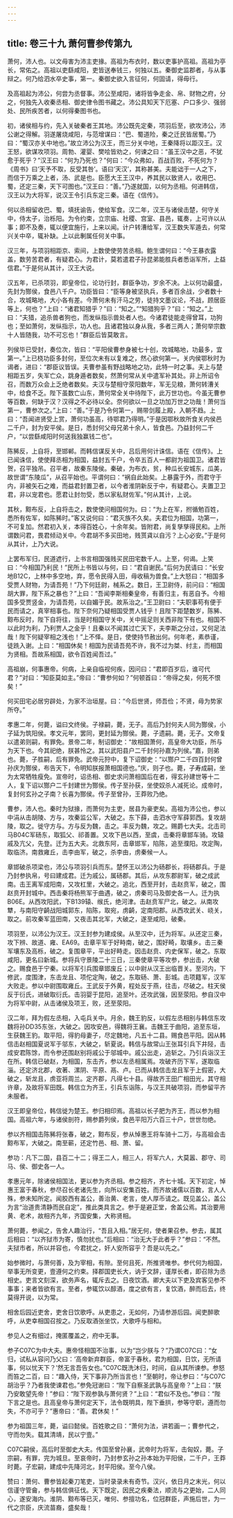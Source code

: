 ```yaml
---
---
---
```

title: 卷三十九 萧何曹参传第九
---

萧何，沛人也。以文毋害为沛主吏掾。高祖为布衣时，数以吏事护高祖。高祖为亭长，常佑之。高祖以吏繇咸阳，吏皆送奉钱三，何独以五。秦御史监郡者，与从事辩之。何乃给泗水卒史事，第一。秦御史欲入言征何，何固请，得毋行。 

及高祖起为沛公，何尝为丞督事。沛公至咸阳，诸将皆争走金、帛、财物之府，分之，何独先入收秦丞相、御史律令图书藏之。沛公具知天下厄塞、户口多少、强弱处、民所疾苦者，以何得秦图书也。 

初，诸侯相与约，先入关破秦者王其地。沛公既先定秦，项羽后至，欲攻沛公，沛公谢之得解。羽遂屠烧咸阳，与范增谋曰：“巴、蜀道险，秦之迁民皆居蜀。”乃曰：“蜀汉亦关中地也。”故立沛公为汉王，而三分关中地，王秦降将以距汉王。汉王怒，欲谋攻项羽。周勃、灌婴、樊哙皆劝之，何谏之曰：“虽王汉中之恶，不犹愈于死乎？”汉王曰：“何为乃死也？”何曰：“今众弗如，百战百败，不死何为？《周书》曰‘天予不取，反受其咎’。语曰‘天汉’，其称甚美。夫能诎于一人之下，而信于万乘之上者，汤、武是也。臣愿大王王汉中，养其民以致贤人，收用巴、蜀，还定三秦，天下可图也。”汉王曰：“善。”乃遂就国，以何为丞相。何进韩信，汉王以为大将军，说汉王令引兵东定三秦。语在《信传》。 

何以丞相留收巴、蜀，填抚谕告，使给军食。汉二年，汉王与诸侯击楚，何守关中，侍太子，治栎阳。为令约束，立宗庙、社稷、宫室、县邑，辄奏，上可许以从事；即不及奏，辄以便宜施行，上来以闻。计户转漕给军，汉王数失军遁去，何常兴关中卒，辄补缺。上以此剸属任何关中事。 

汉三年，与项羽相距京、索间，上数使使劳苦丞相。鲍生谓何曰：“今王暴衣露盖，数劳苦君者，有疑君心。为君计，莫若遣君子孙昆弟能胜兵者悉诣军所，上益信君。”于是何从其计，汉王大说。 

汉五年，已杀项羽，即皇帝位，论功行封，群臣争功，岁余不决。上以何功最盛，先封为酂侯，食邑八千户。功臣皆曰：“臣等身被坚执兵，多者百余战，少者数十合，攻城略地，大小各有差。今萧何未有汗马之劳，徒持文墨议论，不战，顾居臣等上，何也？”上曰：“诸君知猎乎？”曰：“知之。”“知猎狗乎？”曰：“知之。”上曰：“夫猎，追杀兽者狗也，而发纵指示兽处者人也。今诸君徒能走得曾耳，功狗也；至如萧何，发纵指示，功人也。且诸君独以身从我，多者三两人；萧何举宗数十人皆随我，功不可忘也！”群臣后皆莫敢言。 

列侯毕已受封，奏位次，皆曰：“平阳侯曹参身被七十创，攻城略地，功最多，宜第一。”上已桡功臣多封何，至位次未有以复难之，然心欲何第一。关内侯鄂秋时为谒者，进曰：“郡臣议皆误。夫曹参虽有野战略地之功，此特一时之事。夫上与楚相距五岁，失军亡众，跳身遁者数矣，然萧何常从关中遣军补其处。非上所诏令召，而数万众会上乏绝者数矣。夫汉与楚相守荥阳数年，军无见粮，萧何转漕关中，给食不乏。陛下虽数亡山东，萧何常全关中待陛下，此万世功也。今虽无曹参等百数，何缺于汉？汉得之不必待以全。奈何欲以一旦之功加万世之功哉！萧何当第一，曹参次之。”上曰：“善。”于是乃令何第一，赐带剑履上殿，入朝不趋。上曰：“吾闻进贤受上赏，萧何功虽高，待鄂君乃得明。”于是因鄂秋故所食关内侯邑二千户，封为安平侯。是日，悉封何父母兄弟十余人，皆食邑。乃益封何二千户，“以尝繇咸阳时何送我独赢钱二也”。 

陈豨反，上自将，至邯郸。而韩信谋反关中，吕后用何计诛信。语在《信传》。上已闻诛信，使使拜丞相为相国，益封五千户，令卒五百人一都尉为祖国卫。诸君皆贺，召平独吊。召平者，故秦东陵侯。秦破，为布衣，贫，种瓜长安城东，瓜美，故世谓“东陵瓜”，从召平始也。平谓何曰：“祸自此始矣。上暴露于外，而君守于内，非被矢石之难，而益君封置卫者，以今者淮阴新反于中，有疑君心。夫置卫卫君，非以宠君也。愿君让封勿受，悉以家私财佐军。”何从其计，上说。 

其秋，黥布反，上自将击之，数使使问相国何为。曰：“为上在军，拊循勉百姓，悉所有佐军，如陈豨时。”客又说何曰：“君灭族不久矣。夫君位为相国，功第一，不可复加。然君初入关，本得百姓心，十余年矣。皆附君，尚复孳孳得民和。上所谓数问君，畏君倾动关中。今君胡不多买田地，贱贳貣以自污？上心必安。”于是何从其计，上乃大说。 

上罢布军归，民道遮行，上书言相国强贱买民田宅数千人。上至，何谒。上笑曰：“今相国乃利民！”民所上书皆以与何，曰：“君自谢民。”后何为民请曰：“长安地B12C，上林中多空地，弃，愿令民得入田，毋收稿为兽食。”上大怒曰：“相国多受贾人财物，为请吾苑！”乃下何廷尉，械系之。数日，王卫尉侍，前问曰：“相国胡大罪，陛下系之暴也？”上曰：“吾闻李斯相秦皇帝，有善归主，有恶自予。今相国多受贾竖金，为请吾苑，以自媚于民。故系治之。”王卫尉曰：“夫职事苟有便于民而请之，真宰相事也。陛下奈何乃疑相国受贾人钱乎！且陛下距楚数岁，陈豨、黥布反时，陛下自将往，当是时相国守关中，关中摇足则关西非陛下有也。相国不以此时为利，乃利贾人之金乎！且秦以不闻其过亡天下，夫李斯之分过，又何足法哉！陛下何疑宰相之浅也！”上不怿。是日，使使持节赦出何。何年老，素恭谨，徒跣入谢。上曰：“相国休矣！相国为民请吾苑不许，我不过为桀、纣主，而相国为贤相。吾故系相国，欲令百姓闻吾过。” 

高祖崩，何事惠帝。何病，上亲自临视何疾，因问曰：“君即百岁后，谁可代君？”对曰：“知臣莫如主。”帝曰：“曹参何如？”何顿首曰：“帝得之矣，何死不恨矣！” 

何买田宅必居穷辟处，为家不治垣屋。曰：“今后世贤，师吾俭；不贤，毋为势家所夺。” 

孝惠二年，何薨，谥曰文终侯。子禄嗣，薨，无子。高后乃封何夫人同为酂侯，小子延为筑阳侯。孝文元年，罢同，更封延为酂侯。薨，子遗嗣。薨，无子。文帝复以遣弟则嗣，有罪免。景帝二年，制诏御史：“故相国萧何，高皇帝大功臣，所与为天下也。今其祀绝，朕甚怜之。其以武阳县户二千封何孙嘉为列侯。”嘉，则弟也。薨，子胜嗣，后有罪免。武帝元狩中，复下诏御史：“以酂户二千四百封何曾孙庆为酂侯，布告天下，令明知朕报萧相国德也。”庆，则子也。薨，子寿成嗣，坐为太常牺牲瘦免。宣帝时，诏丞相、御史求问萧相国后在者，得玄孙建世等十二人，复下诏以酂户二千封建世为酂侯。传子至孙获，坐使奴杀人减死论。成帝时，复封何玄孙之子南？长喜为酂侯。传子至曾孙，王莽败乃绝。 

曹参，沛人也。秦时为狱掾，而萧何为主吏，居县为豪吏矣。高祖为沛公也，参以中涓从击胡陵、方与，攻秦监公军，大破之。东下薛，击泗水守军薛郭西。复攻胡陵，取之。徙守方与。方与反为魏，击之。丰反为魏，攻之。赐爵七大夫。北击司马B04C军砀东，取狐父、祁善置。又攻下邑以西，至虞，击秦将章邯车骑。攻辕戚及亢父，先登。迁为五大夫。北救东阿，击章邯军，陷陈，追至濮阳。攻定陶，取临济。南救雍丘，击李由军，破之，杀李由，虏秦候一人。 

章邯破杀项梁也，沛公与项羽引兵而东。楚怀王以沛公为砀郡长，将砀郡兵。于是乃封参执帛，号曰建成君。迁为戚公，属砀郡。其后，从攻东郡尉军，破之成武南。击王离军成阳南，又攻杠里，大破之。追北，西至开封，击赵贲军，破之，围赵贲开封城中。西击秦将杨熊军于曲遇，破之，虏秦司马及御史各一人。迁为执B06E。从西攻阳武，下B139辕、缑氏，绝河津。击赵贲军尸北，破之。从南攻犨，与南阳守齮战阳城郭东，陷陈，取宛，虏齮，定南阳郡。从西攻武关、峣关，取之。前攻秦军蓝田南，又夜击其北军，大破之，遂至咸阳，破秦。 

项羽至，以沛公为汉王。汉王封参为建成侯。从至汉中，迁为将军。从还定三秦，攻下辨、故道、雍、EA69。击章平军于好畤南，破之，围好畸，取壤乡。击三秦军壤东及高栎，破之。复围章平，平出好畤走。因击赵贲、内史保军，破之。东取咸阳，更名曰新城。参将兵守景陵二十三日，三秦使章平等攻参，参出击，大破之。赐食邑于宁秦。以将军引兵围章邯废丘；以中尉从汉王出临晋关。至河内，下修武，度围津，东击龙且、项佗定陶，破之。东取砀、萧、彭城。击项籍军，汉军大败走。参以中尉围取雍丘。王武反于外黄，程处反于燕，往击，尽破之。柱天侯反于衍氏，进破取衍氏。击羽婴于昆阳，追至叶。还攻武强，因至荥阳。参自汉中为将军中尉，从击诸侯及项王，败，还至荥阳。 

汉二年，拜为假左丞相，入屯兵关中。月余，魏王豹反，以假左丞相别与韩信东攻魏将孙DD35东张，大破之。因攻安邑，得魏将王襄。击魏王于曲阳，追至东垣，生获魏王豹。取平阳，得豹母妻子，尽定魏地，凡五十二县。赐食邑平阳。因从韩信击赵相国夏说军于邬东，大破之，斩夏说。韩信与故常山王张耳引兵下井陉，击成安君陈馀，而令参还围赵别将戚公于邬城中。戚公出走，追斩之。乃引兵诣汉王在所。韩信已破赵，为相国，东击齐，参以左丞相属焉。攻破齐历下军，遂取临淄。还定济北郡，收著、漯阴、平原、鬲、卢。已而从韩信击龙且军于上假密，大破之，斩龙且，虏亚将周兰。定齐郡，凡得七十县。得故齐王田广相田光，其守相许章，及故将军田既。韩信立为齐王，引兵东诣陈，与汉王共破项羽，而参留平齐未服者。 

汉王即皇帝位，韩信徙为楚王。参归相印焉。高祖以长子肥为齐王，而以参为相国。高祖六年，与诸侯剖符，赐参爵列侯，食邑平阳万六百三十户，世世勿绝。 

参以齐相国击陈豨将张春，破之，黥布反，参从悼惠王将车骑十二万，与高祖会击黥布军，大破之。南至蕲，还定竹邑、相、萧、留。 

参功：凡下二国，县百二十二；得王二人，相三人，将军六人，大莫嚣、郡守、司马、侯、御史各一人。 

孝惠元年，除诸侯相国法，更以参为齐丞相。参之相齐，齐七十城。天下初定，悼惠王富于春秋，参尽召长老诸先生，向所以安集百姓。而齐故诸儒以百数，言人人殊，参未知所定。闻胶西有盖公，善治黄、老言，使人厚币请之。既见盖公，盖公为言“治道贵清静而民自定”，推此类具言之。参于是避正堂，舍盖公焉。其治要用黄、老术，故相齐九年，齐国安集，大称贤相。 

萧何薨，参闻之，告舍人趣治行，“吾且入相。”居无何，使者果召参。参去，属其后相曰：“以齐狱市为寄，慎勿扰也。”后相曰：“治无大于此者乎？”参曰：“不然。夫狱市者，所以并容也，今君扰之，奸人安所容乎？吾是以先之。” 

始参微时，与萧何善，及为宰相，有隙。至何且死，所推贤唯参。参代何为相国，举事无所变更，壹遵何之约束。择郡国吏长大，讷于文辞，谨厚长者，即召除为丞相史。吏言文刻深，欲务声名，辄斥去之。日夜饮酒。卿大夫以下吏及宾客见参不事事；来者皆欲有言。至者，参辄饮以醇酒，度之欲有言，复饮酒，醉而后去，终莫得开说，以为常。 

相舍后园近吏舍，吏舍日饮歌呼。从吏患之，无如何，乃请参游后园。闻吏醉歌呼，从吏幸相国召按之。乃反取酒张坐饮，大歌呼与相和。 

参见人之有细过，掩匿覆盖之，府中无事。 

参子C07C为中大夫。惠帝怪相国不治事，以为“岂少朕与？”乃谓C07C曰：“女归，试私从容问乃父曰：‘高帝新弃群臣，帝富于春秋，君为相国，日饮，无所请事，何以忧天下？’然无言吾告女也。”C07C既洗沐归，时间，自从其所谏参。参怒而笞之二百，曰：“趣入侍，天下事非乃所当言也！”至朝时，帝让参曰：“与C07C胡治乎？乃者我使谏君也。”参免冠谢曰：“陛下自察圣武孰与高皇帝？”上曰：“朕乃安敢望先帝！”参曰：“陛下观参孰与萧何贤？”上曰：“君似不及也。”参曰：“陛下言之是也。且高皇帝与萧何定天下，法令既明具，陛下垂拱，参等守职，遵而勿失，不亦可乎？”惠帝曰：“善。君休矣！” 

参为祖国三年，薨，谥曰懿侯。百姓歌之曰：“萧何为法，讲若画一；曹参代之，守而勿失。载其清靖，民以宁壹。” 

C07C嗣侯，高后时至御史大夫。传国至曾孙襄，武帝时为将军，击匈奴，薨。子宗嗣，有罪，完为城旦。至哀帝时，乃封参玄孙之孙本始为平阳侯，二千户，王莽时薨。子宏嗣，建成中先降河北，封平阳侯。至今八侯。 

赞曰：萧何、曹参皆起秦刀笔吏，当时录录未有奇节。汉兴，依日月之末光，何以信谨守管龠，参与韩信俱征伐。天下既定，因民之疾秦法，顺流与之更始，二人同心，遂安海内。淮阴、黥布等已灭，唯何、参擅功名，位冠群臣，声施后世，为一代之宗臣，庆流苗裔，盛矣哉！ 

